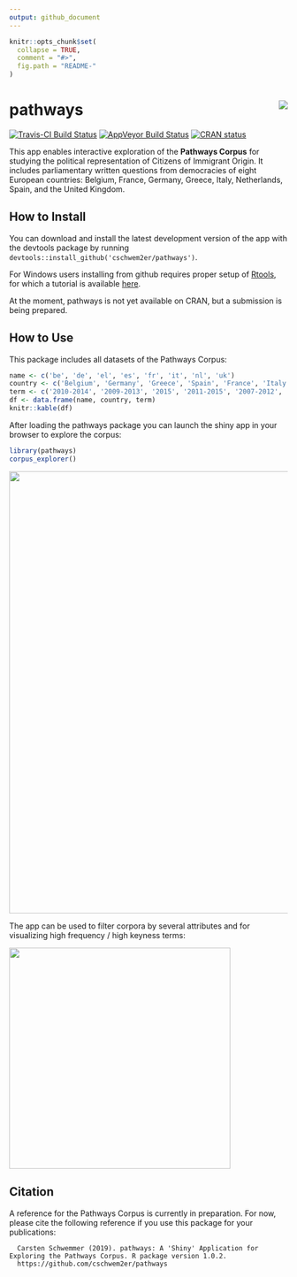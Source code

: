 ```yaml
---
output: github_document
---
```


<!-- README.md is generated from README.Rmd. Please edit that file -->

```r
knitr::opts_chunk$set(
  collapse = TRUE,
  comment = "#>",
  fig.path = "README-"
)
```



 
# pathways <img src="man/figures/logo.png" align="right" />

[![Travis-CI Build Status](https://travis-ci.org/cschwem2er/pathways.svg?branch=master)](https://travis-ci.org/cschwem2er/pathways)
[![AppVeyor Build Status](https://ci.appveyor.com/api/projects/status/github/cschwem2er/pathways?branch=master&svg=true)](https://ci.appveyor.com/project/cschwem2er/pathways)
[![CRAN status](https://www.r-pkg.org/badges/version/pathways?color=lightgrey)](https://cran.r-project.org/package=pathways)


This app enables interactive exploration of the **Pathways Corpus** for studying the political representation of Citizens of Immigrant Origin. It includes parliamentary written questions from democracies of eight European countries: Belgium, France, Germany, Greece, Italy, Netherlands, Spain, and the United Kingdom.

## How to Install

You can download and install the latest development version of the app with the devtools package by running ``devtools::install_github('cschwem2er/pathways')``.    

For Windows users installing from github requires proper setup of [Rtools](https://cran.r-project.org/bin/windows/Rtools/), for which a tutorial is available [here](https://github.com/stan-dev/rstan/wiki/Install-Rtools-for-Windows).

At the moment, pathways is not yet available on CRAN, but a submission is being prepared.

## How to Use


This package includes all datasets of the Pathways Corpus:

```r
name <- c('be', 'de', 'el', 'es', 'fr', 'it', 'nl', 'uk')
country <- c('Belgium', 'Germany', 'Greece', 'Spain', 'France', 'Italy', 'Netherlands', 'United Kingdom')
term <- c('2010-2014', '2009-2013', '2015', '2011-2015', '2007-2012', '2008-2013', '2010-2012', '2010-2015')
df <- data.frame(name, country, term)
knitr::kable(df)
```


After loading the pathways package you can launch the shiny app in your browser to explore the corpus:

```r
library(pathways)
corpus_explorer()
```

<img src="man/figures/app_interface.png" width="800"/>

The app can be used to filter corpora by several attributes and for visualizing high frequency / high keyness terms:

<img src="man/figures/app_keyness.png" width="400"/>

## Citation

A reference for the Pathways Corpus is currently in preparation. For now, please cite the following reference if you use this package for your publications:

```
  Carsten Schwemmer (2019). pathways: A 'Shiny' Application for Exploring the Pathways Corpus. R package version 1.0.2.
  https://github.com/cschwem2er/pathways
```
